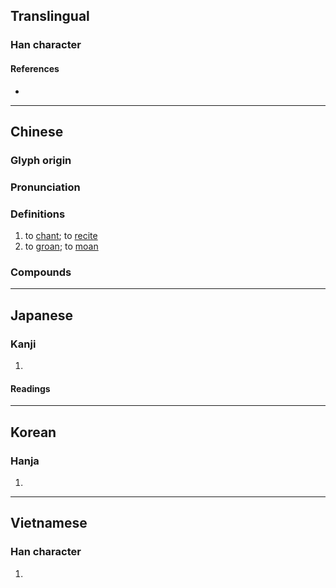 {{also|呷}}
{{character info/new}}
==Translingual==

===Han character===
{{Han char|rn=30|rad=口|as=05|sn=8|four=65006|canj=RLWL|ids=⿰口申}}

====References====
* {{Han ref|kx=0183.130|dkj=03470|dj=0402.130|hdz=10600.030|uh=547B|ud=21627|bh=A944|bd=43332}}

----

==Chinese==
{{zh-forms|alt=𣢘,㕥,𠲳,𤶴}}

===Glyph origin===
{{Han etym}}

===Pronunciation===
{{zh-pron
|m=shēn
|c=san1
|h=pfs=
|md=
|mn=ml:sin/chhan
|mn_note=sin - literary; chhan - vernacular
|w=
|mc=y
|oc=y
|cat=v
}}

===Definitions===
{{zh-hanzi}}

# to [[chant]]; to [[recite]]
# to [[groan]]; to [[moan]]

===Compounds===
{{zh-der|嚬呻|呻吟|呻畢|呻喚|呻呼|呻恫|呻楚|呻鳴|呻嘶|呻嚬|唫呻|唱呻|嚬呻|悲呻|無故呻吟|無病呻吟|酸呻|頻呻|顰呻|呻顰}}

----

==Japanese==

===Kanji===
{{ja-kanji|grade=|rs=口05}}

# {{defn|lang=ja|sort=口05}}

====Readings====
{{ja-readings
|goon=しん
|kanon=しん
|kun=うな-る, うめ-く}}

----

==Korean==

===Hanja===
{{ko-hanja|hangeul=신|rv=sin|mr=sin}}

# {{defn|lang=ko|sort=口05}}

----

==Vietnamese==

===Han character===
{{vi-hantu|[[thân]]|rs=口05}}

# {{defn|lang=vi}}